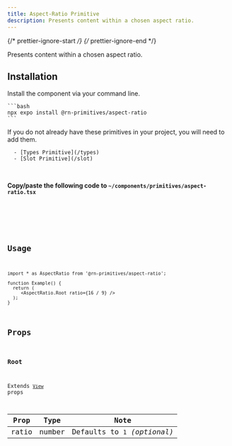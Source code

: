 ```yaml
---
title: Aspect-Ratio Primitive
description: Presents content within a chosen aspect ratio.
---
```


{/* prettier-ignore-start */}
{/* prettier-ignore-end */}



Presents content within a chosen aspect ratio.

## Installation

<Tabs>
  <TabItem label="NPM">

  Install the component via your command line.

    ```bash
    npx expo install @rn-primitives/aspect-ratio
    ```

  </TabItem>
  <TabItem label="Manual">
  <Aside title="Uses shared primitives">
      If you do not already have these primitives in your project, you will need to add them.

      - [Types Primitive](/types)
      - [Slot Primitive](/slot)

  </Aside>

  <br />

  **Copy/paste the following code to `~/components/primitives/aspect-ratio.tsx`**

  <Code code={importedCode} lang="tsx" title="~/components/primitives/aspect-ratio.tsx" />

  </TabItem>
</Tabs>

## Usage

```tsx
import * as AspectRatio from '@rn-primitives/aspect-ratio';

function Example() {
  return (
     <AspectRatio.Root ratio={16 / 9} />
  );
}
```

## Props

### Root

Extends [`View`](https://reactnative.dev/docs/view#props) props

| Prop  |  Type  |             Note             |
| :---: | :----: | :--------------------------: |
| ratio | number | Defaults to `1` _(optional)_ |

